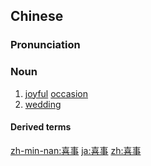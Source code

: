 ==Chinese==
{{zh-forms}}

===Pronunciation===
{{zh-pron
|m=xǐshì
|c=hei2 si6
|h=pfs=hí-sṳ
|mn=qz:hí-sīr/tw,xm,zz:hí-sū
|cat=n
}}

===Noun===
{{zh-noun}}

# [[joyful]] [[occasion]]
# [[wedding]]

====Derived terms====
{{zh-der|紅白事|紅白喜事|人逢喜事精神爽}}

[[zh-min-nan:喜事]]
[[ja:喜事]]
[[zh:喜事]]